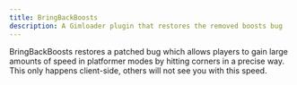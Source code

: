 ```yaml
---
title: BringBackBoosts
description: A Gimloader plugin that restores the removed boosts bug
---
```



BringBackBoosts restores a patched bug which allows players to gain large amounts of speed in platformer modes by hitting corners in a precise way. This only happens client-side, others will not see you with this speed.

<ButtonInstall client:only="svelte" name="BringBackBoosts" url="https://raw.githubusercontent.com/TheLazySquid/Gimloader/main/plugins/BringBackBoosts.js" />